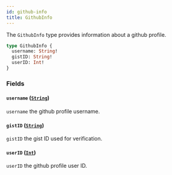```yaml
---
id: github-info
title: GithubInfo
---
```



The `GithubInfo` type provides information about a github profile.

```graphql
type GithubInfo {
  username: String!
  gistID: String!
  userID: Int!
}
```


### Fields

#### `username` ([`String`](/reference/scalars/string))

`username` the github profile username.


#### `gistID` ([`String`](/reference/scalars/string))

`gistID` the gist ID used for verification.


#### `userID` ([`Int`](/reference/scalars/int))

`userID` the github profile user ID.




